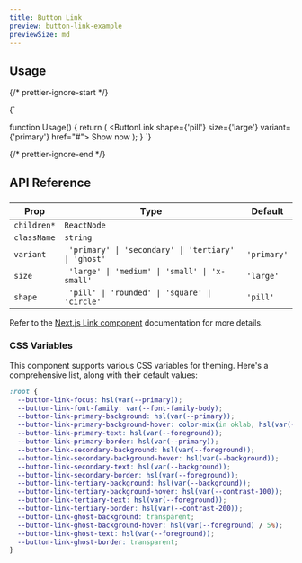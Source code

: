 ```yaml
---
title: Button Link
preview: button-link-example
previewSize: md
---
```


## Usage

{/* prettier-ignore-start */}

<CodeBlock lang="ts">{`

function Usage() {
    return (
        <ButtonLink shape={'pill'} size={'large'} variant={'primary'} href="#">
            Show now
        </ButtonLink>
    );
}
`}
</CodeBlock>

{/* prettier-ignore-end */}

## API Reference

###

| Prop        | Type                                                 | Default     |
| ----------- | ---------------------------------------------------- | ----------- |
| `children*` | `ReactNode`                                          |             |
| `className` | `string`                                             |             |
| `variant`   | ` 'primary' \| 'secondary' \| 'tertiary' \| 'ghost'` | `'primary'` |
| `size`      | ` 'large' \| 'medium' \| 'small' \| 'x-small'`       | `'large'`   |
| `shape`     | ` 'pill' \| 'rounded' \| 'square' \| 'circle'`       | `'pill'`    |

Refer to the [Next.js Link component](https://nextjs.org/docs/pages/api-reference/components/link#reference) documentation for more details.

### CSS Variables

This component supports various CSS variables for theming. Here's a comprehensive list, along
with their default values:

```css
:root {
  --button-link-focus: hsl(var(--primary));
  --button-link-font-family: var(--font-family-body);
  --button-link-primary-background: hsl(var(--primary));
  --button-link-primary-background-hover: color-mix(in oklab, hsl(var(--primary)), white 75%);
  --button-link-primary-text: hsl(var(--foreground));
  --button-link-primary-border: hsl(var(--primary));
  --button-link-secondary-background: hsl(var(--foreground));
  --button-link-secondary-background-hover: hsl(var(--background));
  --button-link-secondary-text: hsl(var(--background));
  --button-link-secondary-border: hsl(var(--foreground));
  --button-link-tertiary-background: hsl(var(--background));
  --button-link-tertiary-background-hover: hsl(var(--contrast-100));
  --button-link-tertiary-text: hsl(var(--foreground));
  --button-link-tertiary-border: hsl(var(--contrast-200));
  --button-link-ghost-background: transparent;
  --button-link-ghost-background-hover: hsl(var(--foreground) / 5%);
  --button-link-ghost-text: hsl(var(--foreground));
  --button-link-ghost-border: transparent;
}
```
